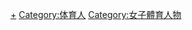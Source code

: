 {{Commonscat|Sportswomen}}

[[Category:运动员|+]]
[[Category:体育人|Category:体育人]]
[[Category:女子體育人物|Category:女子體育人物]]